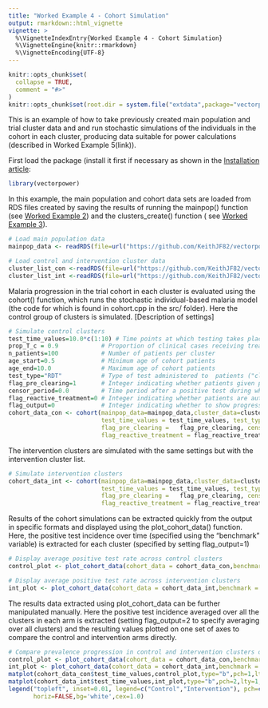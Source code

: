 ```yaml
---
title: "Worked Example 4 - Cohort Simulation"
output: rmarkdown::html_vignette
vignette: >
  %\VignetteIndexEntry{Worked Example 4 - Cohort Simulation}
  %\VignetteEngine{knitr::rmarkdown}
  %\VignetteEncoding{UTF-8}
---
```


```r
knitr::opts_chunk$set(
  collapse = TRUE,
  comment = "#>"
)
knitr::opts_chunk$set(root.dir = system.file("extdata",package="vectorpower"))
```

This is an example of how to take previously created main population and trial cluster data and and run stochastic simulations of the individuals in the cohort in each cluster, producing data suitable for power calculations (described in Worked Example 5(link)).

First load the package (install it first if necessary as shown in the [Installation article](https://keithjf82.github.io/vectorpower/articles/B_installation.html):

```r
library(vectorpower)
```

In this example, the main population and cohort data sets are loaded from RDS files created by saving the results of running the mainpop() function (see [Worked Example 2](https://keithjf82.github.io/vectorpower/articles/D_worked_example02.html)) and the clusters_create() function ( see [Worked Example 3](https://keithjf82.github.io/vectorpower/articles/E_worked_example03.html)).

```r
# Load main population data
mainpop_data <- readRDS(file=url("https://github.com/KeithJF82/vectorpower/raw/master/inst/extdata/mainpop_data.Rds"))

# Load control and intervention cluster data
cluster_list_con <-readRDS(file=url("https://github.com/KeithJF82/vectorpower/raw/master/inst/extdata/cluster_list_con.Rds"))
cluster_list_int <-readRDS(file=url("https://github.com/KeithJF82/vectorpower/raw/master/inst/extdata/cluster_list_int.Rds"))
```

Malaria progression in the trial cohort in each cluster is evaluated using the cohort() function, which runs the stochastic individual-based malaria model (the code for which is found in cohort.cpp in the src/ folder). Here the control group of clusters is simulated. [Description of settings]

```r
# Simulate control clusters
test_time_values=10.0*c(1:10) # Time points at which testing takes place
prop_T_c = 0.9            # Proportion of clinical cases receiving treatment independent of trial-related testing
n_patients=100            # Number of patients per cluster
age_start=0.5             # Minimum age of cohort patients
age_end=10.0              # Maximum age of cohort patients
test_type="RDT"           # Type of test administered to  patients ("clin" = clinical, "RDT" = rapid diagnostic test)
flag_pre_clearing=1       # Integer indicating whether patients given pre-trial prophylaxis (if 1, place all patients                               into prophylaxis category at start)
censor_period=0.0         # Time period after a positive test during which a patient is not counted towards incidence
flag_reactive_treatment=0 # Integer indicating whether patients are automatically given prophylaxis after a positive                                test (shifting them into treatment category if a clinical case, prophylaxis category                                    otherwise)
flag_output=0             # Integer indicating whether to show progress of simulation
cohort_data_con <- cohort(mainpop_data=mainpop_data,cluster_data=cluster_list_con,n_patients = n_patients,prop_T_c =                              prop_T_c,age_start = age_start,age_end = age_end,flag_output = flag_output, 
                          test_time_values = test_time_values, test_type = test_type, 
                          flag_pre_clearing =   flag_pre_clearing, censor_period = censor_period,
                          flag_reactive_treatment = flag_reactive_treatment)
```

The intervention clusters are simulated with the same settings but with the intervention cluster list.

```r
# Simulate intervention clusters
cohort_data_int <- cohort(mainpop_data=mainpop_data,cluster_data=cluster_list_int,n_patients = n_patients,prop_T_c =                              prop_T_c,age_start = age_start,age_end = age_end,flag_output = 0, 
                          test_time_values = test_time_values, test_type = test_type, 
                          flag_pre_clearing =   flag_pre_clearing, censor_period = censor_period,
                          flag_reactive_treatment = flag_reactive_treatment)
```

Results of the cohort simulations can be extracted quickly from the output in specific formats and displayed using the plot_cohort_data() function. Here, the positive test incidence over time (specified using the "benchmark" variable) is extracted for each cluster (specified by setting flag_output=1)

```r
# Display average positive test rate across control clusters
control_plot <- plot_cohort_data(cohort_data = cohort_data_con,benchmark = "test_inc",flag_output=1)
```

```r
# Display average positive test rate across intervention clusters
int_plot <- plot_cohort_data(cohort_data = cohort_data_int,benchmark = "test_inc",flag_output=1)
```

The results data extracted using plot_cohort_data can be further manipulated manually. Here the positive test incidence averaged over all the clusters in each arm is extracted (setting flag_output=2 to specify averaging over all clusters) and the resulting values plotted on one set of axes to compare the control and intervention arms directly.

```r
# Compare prevalence progression in control and intervention clusters on same set of axes
control_plot <- plot_cohort_data(cohort_data = cohort_data_con,benchmark = "test_inc",flag_output=2)
int_plot <- plot_cohort_data(cohort_data = cohort_data_int,benchmark = "test_inc",flag_output=2)
matplot(cohort_data_con$test_time_values,control_plot,type="b",pch=1,lty=1,col=1,xlab="time (days)",ylab="Average prevalence")
matplot(cohort_data_int$test_time_values,int_plot,type="b",pch=2,lty=1,col=2,add=TRUE)
legend("topleft", inset=0.01, legend=c("Control","Intervention"), pch=c(1:2),col=c(1:2),
       horiz=FALSE,bg='white',cex=1.0)
```
